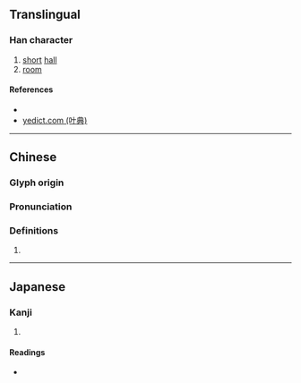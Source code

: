 {{character info/new}}
==Translingual==

===Han character===
{{Han char|rn=53|rad=广|as=11|sn=14|four=00286|canj=IPMC|ids=⿸广頃}}

# [[short]] [[hall]]
# [[room]]

====References====
* {{Han ref|kx=0349.210|dkj=09449|hdz=20899.100|uh=5ECE|ud=24270|bh=E1B8|bd=57784}}
* [http://yedict.com/htm/5E/5EBC.htm yedict.com (叶典)]

----

==Chinese==
{{zh-forms|s=庼}}

===Glyph origin===
{{Han etym}}

===Pronunciation===
{{zh-pron
|m=qǐng
|c=king2
|cat=
}}

===Definitions===
{{zh-hanzi}}

# {{rfdef|zh}}

----

==Japanese==

===Kanji===
{{ja-kanji|grade=|rs=广11}}

# {{defn|lang=ja|sort=广11}}

====Readings====
* {{ja-readings|on=[[けい]] (kei), [[きょう]] (kyō), [[てい]] (tei)|kun=[[いへのかたはら]] (ihenokatahara)}}